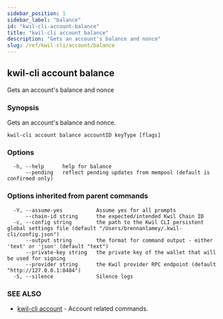 ```yaml
---
sidebar_position: 1
sidebar_label: "balance"
id: "kwil-cli-account-balance"
title: "kwil-cli account balance"
description: "Gets an account's balance and nonce"
slug: /ref/kwil-cli/account/balance
---
```


## kwil-cli account balance

Gets an account's balance and nonce

### Synopsis

Gets an account's balance and nonce.

```
kwil-cli account balance accountID keyType [flags]
```

### Options

```
  -h, --help      help for balance
      --pending   reflect pending updates from mempool (default is confirmed only)
```

### Options inherited from parent commands

```
  -Y, --assume-yes           Assume yes for all prompts
      --chain-id string      the expected/intended Kwil Chain ID
  -c, --config string        the path to the Kwil CLI persistent global settings file (default "/Users/brennanlamey/.kwil-cli/config.json")
      --output string        the format for command output - either 'text' or 'json' (default "text")
      --private-key string   the private key of the wallet that will be used for signing
      --provider string      the Kwil provider RPC endpoint (default "http://127.0.0.1:8484")
  -S, --silence              Silence logs
```

### SEE ALSO

* [kwil-cli account](/docs/ref/kwil-cli/account)	 - Account related commands.

